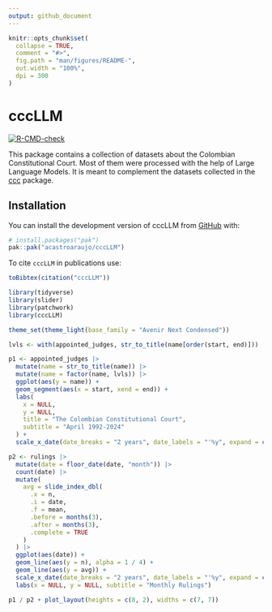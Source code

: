 ```yaml
---
output: github_document
---
```


<!-- README.md is generated from README.Rmd. Please edit that file -->

```r
knitr::opts_chunk$set(
  collapse = TRUE,
  comment = "#>",
  fig.path = "man/figures/README-",
  out.width = "100%",
  dpi = 300
)
```

# cccLLM

<!-- badges: start -->

[![R-CMD-check](https://github.com/acastroaraujo/cccLLM/actions/workflows/R-CMD-check.yaml/badge.svg)](https://github.com/acastroaraujo/cccLLM/actions/workflows/R-CMD-check.yaml)

<!-- badges: end -->

This package contains a collection of datasets about the Colombian Constitutional Court. Most of them were processed with the help of Large Language Models. It is meant to complement the datasets collected in the [ccc](https://acastroaraujo.github.io/ccc/) package.

## Installation

You can install the development version of cccLLM from [GitHub](https://github.com/) with:

``` r
# install.packages("pak")
pak::pak("acastroaraujo/cccLLM")
```

To cite `cccLLM` in publications use:

```r
toBibtex(citation("cccLLM"))
```

```r
library(tidyverse)
library(slider)
library(patchwork)
library(cccLLM)

theme_set(theme_light(base_family = "Avenir Next Condensed"))

lvls <- with(appointed_judges, str_to_title(name[order(start, end)]))

p1 <- appointed_judges |>
  mutate(name = str_to_title(name)) |>
  mutate(name = factor(name, lvls)) |>
  ggplot(aes(y = name)) +
  geom_segment(aes(x = start, xend = end)) +
  labs(
    x = NULL,
    y = NULL,
    title = "The Colombian Constitutional Court",
    subtitle = "April 1992-2024"
  ) +
  scale_x_date(date_breaks = "2 years", date_labels = "'%y", expand = c(0, 0))

p2 <- rulings |>
  mutate(date = floor_date(date, "month")) |>
  count(date) |>
  mutate(
    avg = slide_index_dbl(
      .x = n,
      .i = date,
      .f = mean,
      .before = months(3),
      .after = months(3),
      .complete = TRUE
    )
  ) |>
  ggplot(aes(date)) +
  geom_line(aes(y = n), alpha = 1 / 4) +
  geom_line(aes(y = avg)) +
  scale_x_date(date_breaks = "2 years", date_labels = "'%y", expand = c(0, 0)) +
  labs(x = NULL, y = NULL, subtitle = "Monthly Rulings") 

p1 / p2 + plot_layout(heights = c(8, 2), widths = c(7, 7))
```

